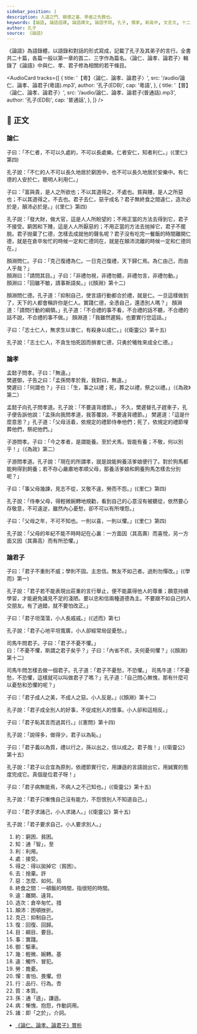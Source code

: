 ```yaml
---
sidebar_position: 1
description: 入道之門、積德之基、學者之先務也。
keywords: [論語, 論語語譯, 論語譯文, 論語字詞, 孔子, 儒家, 新高中, 文言文, 十二篇範文, DSE]
author: 孔子
source: 《論語》
---
```


<Intro>

《論語》為語錄體，以語錄和對話的形式寫成，記載了孔子及其弟子的言行。全書共二十篇，各篇一般以第一章的首二、三字作為篇名。〈論仁、論孝、論君子〉輯錄了《論語》中與仁、孝、君子修為相關的若干條目。

</Intro>

<AudioCard
  tracks={[
    {
      title: '【粵】〈論仁、論孝、論君子〉',
      src: '/audio/論仁、論孝、論君子(粵語).mp3',
      author: '孔子(EDB)',
      cap: '粵語',
    },
    {
      title: '【普】〈論仁、論孝、論君子〉',
      src: '/audio/論仁、論孝、論君子(普通話).mp3',
      author: '孔子(EDB)',
      cap: '普通話',
    },
  ]}
/>

## 📖 正文

<Commentary type='button' group='translation' label='語譯' />

<div className="main prose" data-paragraph="true">

### 論仁

子曰：「不仁者，不可以久處<Annotate title="窮困、貧困。">約</Annotate>，不可以長處樂。仁者安仁，<Annotate title="通「智」，粵 [至]，[zi3]。">知</Annotate>者<Annotate title="利用">利</Annotate>仁。」(《里仁》第四)

<Commentary type='text' group='translation'>
  <Remark title='語譯'> 
    孔子說：「不仁的人不可以長久地居於窮困中，也不可以長久地居於安樂中。有仁德的人安於仁，聰明人利用仁。」
  </Remark>
</Commentary>

子曰：「富與貴，是人之所欲也；不以其道得之，不<Annotate title="接受。">處</Annotate>也。貧與賤，是人之所惡也；不以其道<Annotate title="得以拋掉它（貧困）。">得之</Annotate>，不<Annotate title="捨棄，粵 [許]，[heoi2]。">去</Annotate>也。君子去仁，<Annotate title="怎麼、如何，粵 [烏]，[wu1]。">惡</Annotate>乎成名？君子無<Annotate title="一頓飯的時間，指很短的時間。">終食之間</Annotate><Annotate title="離開、違背。">違</Annotate>仁，<Annotate title="倉卒匆忙。造：粵 [措]，[cou3]。">造次</Annotate>必於是，<Annotate title="困頓挫折。">顛沛</Annotate  >必於是。」(《里仁》第四)

<Commentary type='text' group='translation'>
  <Remark title='語譯'>
    孔子説：「發大財，做大官，這是人人所盼望的；不用正當的方法去得到它，君子不接受。窮困和下賤，這是人人所厭惡的；不用正當的方法去抛掉它，君子不擺脱。君子抛棄了仁德，怎樣去成就他的聲名呢？君子没有吃完一餐飯的時間離開仁德，就是在倉卒匆忙的時候一定和仁德同在，就是在顛沛流離的時候一定和仁德同在。」
  </Remark>
</Commentary>

顏淵問仁。子曰：「<Annotate title="抑制自己。">克己</Annotate><Annotate title="回復、回歸。">復</Annotate>禮為仁。一日克己復禮，天下歸仁焉。為仁由己，而由人乎哉？」  
顏淵曰：「請問其<Annotate title="綱目、要目。">目</Annotate>。」子曰：「非禮勿視，非禮勿聽，非禮勿言，非禮勿動。」  
顏淵曰：「回雖不敏，請<Annotate title="實踐。">事</Annotate>斯語矣。」(《顏淵》第十二)

<Commentary type='text' group='translation'>
  <Remark title='語譯'>
  顏淵問仁德。孔子道：「抑制自己，使言語行動都合於禮，就是仁。一旦這樣做到了，天下的人都會稱許你是仁人。實踐仁德，全憑自己，還憑別人嗎？」  
  顏淵道：「請問行動的綱領。」孔子道：「不合禮的事不看，不合禮的話不聽，不合禮的話不說，不合禮的事不做。」  
  顏淵道：「我雖然遲鈍，也要實行您這話。」
  </Remark>
</Commentary>

子曰：「志士仁人，無求生以害仁，有殺身以成仁。」(《衛靈公》第十五)

<Commentary type='text' group='translation'>
  <Remark title='語譯'>
    孔子說：「志士仁人，不貪生怕死因而損害仁德，只勇於犧牲來成全仁德。」
  </Remark>
</Commentary>

### 論孝

孟懿子問孝。子曰：「無違。」  
樊遲<Annotate title="驅車">御</Annotate>，子告之曰：「孟孫問孝於我，我對曰，無違。」  
樊遲曰：「何謂也？」子曰：「生，事之以禮；死，葬之以禮，祭之以禮。」（《為政》第二）

<Commentary type='text' group='translation'>
  <Remark title='語譯'>
  孟懿子向孔子問孝道。孔子說：「不要違背禮節。」  
  不久，樊遲替孔子趕車子，孔子便告訴他說：「孟孫向我問孝道，我答覆說，不要違背禮節。」  
  樊遲道：「這是什麼意思？」孔子道：「父母活着，依規定的禮節侍奉他們；死了，依規定的禮節埋葬他們，祭祀他們。」
  </Remark>
</Commentary>

子游問孝。子曰：「今之孝者，是謂能養。至於犬馬，皆能有養；不敬，何以別乎！」（《為政》第二）

<Commentary type='text' group='translation'>
  <Remark title='語譯'>
    子游問孝道。孔子說：「現在的所謂孝，就是說能夠養活爹娘便行了。對於狗馬都能夠得到飼養；若不存心嚴肅地孝順父母，那養活爹娘和飼養狗馬怎樣去分別呢？」
  </Remark>
</Commentary>

子曰：「事父母<Annotate title="輕微、婉轉，粵 [基]，[gei1]。">幾</Annotate>諫，見志不從，又敬不<Annotate title="觸忤、冒犯。">違</Annotate>，<Annotate title="擔憂。">勞</Annotate>而不怨。」(《里仁》第四)

<Commentary type='text' group='translation'>
  <Remark title='語譯'>
    孔子說：「侍奉父母，得輕微婉轉地規勸，看到自己的心意沒有被聽從，依然要心存敬意，不可違逆，雖然內心憂愁，卻不可以有所埋怨。」
  </Remark>
</Commentary>

子曰：「父母之年，不可不知也。一則以喜，一則以懼。」(《里仁》第四)

<Commentary type='text' group='translation'>
  <Remark title='語譯'>
    孔子說：「父母的年紀不能不時時記在心裏：一方面因（其高壽）而喜悅，另一方面又因（其壽高）而有所恐懼。」
  </Remark>
</Commentary>

### 論君子

子曰：「君子不重則不威；學則不固。主忠信。無友不如己者。過則勿<Annotate title="害怕、畏懼。粵 [但]，[daan6]。">憚</Annotate>改。」(《學而》第一)

<Commentary type='text' group='translation'>
  <Remark title='語譯'>
    孔子說：「君子若不能表現出莊重的言行舉止，便不能贏得他人的尊重；願意持續學習，才能避免識見不足的淺陋。要以忠和信兩種道德為主。不要跟不如自己的人交朋友。有了過錯，就不要怕改正。」
  </Remark>
</Commentary>

子曰：「君子坦蕩蕩，小人長戚戚。」(《述而》第七)

<Commentary type='text' group='translation'>
  <Remark title='語譯'>
    孔子說：「君子心地平坦寬廣，小人卻經常局促憂愁。」
  </Remark>
</Commentary>

司馬牛問君子。子曰：「君子不憂不懼。」  
曰：「不憂不懼，斯謂之君子矣乎？」子曰：「內省不疚，夫何憂何懼？」(《顏淵》第十二)

<Commentary type='text' group='translation'>
  <Remark title='語譯'>    
    司馬牛問怎樣去做一個君子。孔子道：「君子不憂愁，不恐懼。」  
    司馬牛道：「不憂愁，不恐懼，這樣就可以叫做君子了嗎？」孔子道：「自己問心無愧，那有什麼可以憂愁和恐懼的呢？」
  </Remark>
</Commentary>

子曰：「君子成人之美，不成人之惡。小人反是。」(《顏淵》第十二)

<Commentary type='text' group='translation'>
  <Remark title='語譯'>
    孔子說：「君子成全別人的好事，不促成別人的懷事。小人卻和這相反。」
  </Remark>
</Commentary>

子曰：「君子恥其言而過其<Annotate title="品行、行為。粵 [杏]，[hang6]。">行</Annotate>。」(《憲問》第十四)

<Commentary type='text' group='translation'>
  <Remark title='語譯'>
    孔子說：「說得多，做得少，君子以為恥。」
  </Remark>
</Commentary>

子曰：「君子義以為<Annotate title="本質。">質</Annotate>，禮以行之，<Annotate title="通「遜」，謙遜。">孫</Annotate>以出之，信以成之。君子哉！」(《衛靈公》第十五)

<Commentary type='text' group='translation'>
  <Remark title='語譯'>
    孔子說：「君子以合宜為原則，依禮節實行它，用謙遜的言語說出它，用誠實的態度完成它。真個是位君子呀！」
  </Remark>
</Commentary>

子曰：「君子<Annotate title="慚愧、抱怨，作動詞用。">病</Annotate>無能焉，不病人之不己知也。」(《衛靈公》第十五)

<Commentary type='text' group='translation'>
  <Remark title='語譯'>
    孔子說：「君子只慚愧自己沒有能力，不怨恨別人不知道自己。」
  </Remark>
</Commentary>

子曰：「君子求<Annotate title="即「之於」，介詞。">諸</Annotate>己，小人求諸人。」(《衛靈公》第十五)

<Commentary type='text' group='translation'>
  <Remark title='語譯'>
    孔子說：「君子要求自己，小人要求別人。」
  </Remark>
</Commentary>

</div>

<Dictionary>

1. 約：窮困、貧困。
2. 知：通「智」，<Jypt py="zi3">至</Jypt>
3. 利：利用。
4. 處：接受。
5. 得之：得以拋掉它（貧困）。
6. 去：捨棄。<Jypt py="heoi2">許</Jypt>
7. 惡：怎麼、如何。<Jypt py="wu1">烏</Jypt>
8. 終食之間：一頓飯的時間，指很短的時間。
9. 違：離開、違背。
10. 造次：倉卒匆忙。<Jypt py="cou3">措</Jypt>
11. 顛沛：困頓挫折。
12. 克己：抑制自己。
13. 復：回復、回歸。
14. 目：綱目、要目。
15. 事：實踐。
16. 御：驅車。
17. 幾：輕微、婉轉。<Jypt py="gei1">基</Jypt>
18. 違：觸忤、冒犯。
19. 勞：擔憂。
20. 憚：害怕、畏懼。<Jypt py="daan6">但</Jypt>
21. 行：品行、行為。<Jypt py="hang6">杏</Jypt>
22. 質：本質。
23. 孫：通「遜」，謙遜。
24. 病：慚愧、抱怨，作動詞用。
25. 諸：即「之於」，介詞。

</Dictionary>

<Media>

<Tabs>
  <TabItem value='經典動畫教材套' default>
    <Youtube id='Z6Cfqu5qjmQ' />
  </TabItem>
</Tabs>

</Media>

<Resources>

- [《論仁、論孝、論君子》賞析](https://www.edb.gov.hk/attachment/tc/curriculum-development/kla/chi-edu/recommended-passages/KS4_03.pdf)

</Resources>